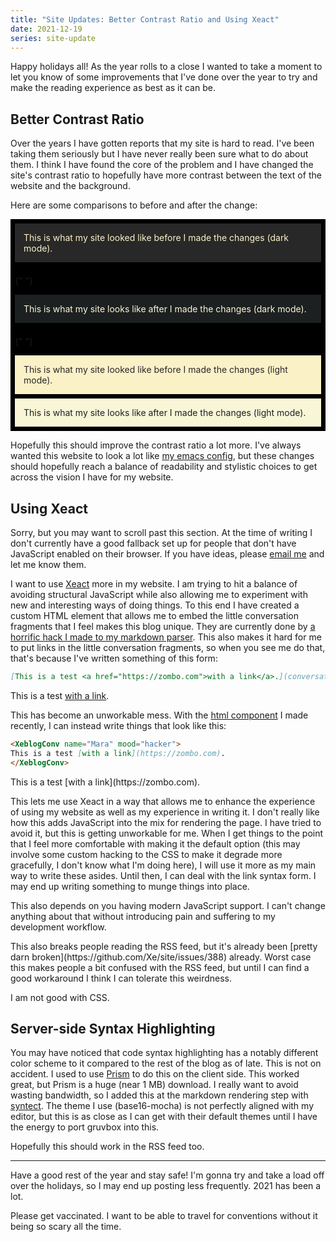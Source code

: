 ```yaml
---
title: "Site Updates: Better Contrast Ratio and Using Xeact"
date: 2021-12-19
series: site-update
---
```


Happy holidays all! As the year rolls to a close I wanted to take a moment to
let you know of some improvements that I've done over the year to try and make
the reading experience as best as it can be.

## Better Contrast Ratio

Over the years I have gotten reports that my site is hard to read. I've been
taking them seriously but I have never really been sure what to do about them. I
think I have found the core of the problem and I have changed the site's
contrast ratio to hopefully have more contrast between the text of the website
and the background.

Here are some comparisons to before and after the change:

<div style="background-color:#000000;padding:0.5em">
  <div style="background-color:#282828;color:#fbf1c7;padding:1em">
    This is what my site looked like before I made the changes (dark mode).
  </div>
  
  <div style="padding:0.25em"></div>

{" "}

<div style="background-color:#1d2021;color:#f9f5d7;padding:1em">
  This is what my site looks like after I made the changes (dark mode).
</div>
<div style="padding:0.25em"></div>

{" "}

<div style="color:#282828;background-color:#fbf1c7;padding:1em">
  This is what my site looked like before I made the changes (light mode).
</div>
<div style="padding:0.25em"></div>

  <div style="color:#1d2021;background-color:#f9f5d7;padding:1em">
    This is what my site looks like after I made the changes (light mode).
  </div>
</div>

Hopefully this should improve the contrast ratio a lot more. I've always wanted
this website to look a lot like [my emacs
config](https://cdn.xeiaso.net/file/christine-static/blog/Screenshot+from+2021-12-19+12-06-39.png),
but these changes should hopefully reach a balance of readability and stylistic
choices to get across the vision I have for my website.

## Using Xeact

<noscript>

Sorry, but you may want to scroll past this section. At the time of writing I
don't currently have a good fallback set up for people that don't have
JavaScript enabled on their browser. If you have ideas, please [email
me](mailto:me@xeiaso.net) and let me know them.

</noscript>

I want to use [Xeact](https://xeiaso.net/blog/xeact-0.0.69-2021-11-18)
more in my website. I am trying to hit a balance of avoiding structural
JavaScript while also allowing me to experiment with new and interesting ways of
doing things. To this end I have created a custom HTML element that allows me to
embed the little conversation fragments that I feel makes this blog unique. They
are currently done by [a horrific hack I made to my markdown
parser](https://github.com/Xe/site/blob/540ae4a3a9735d3f55ebceb1d271e472cd7f950e/src/app/markdown.rs#L38-L65).
This also makes it hard for me to put links in the little conversation
fragments, so when you see me do that, that's because I've written something of
this form:

```markdown
[This is a test <a href="https://zombo.com">with a link</a>.](conversation://Mara/hacker)
```

<XeblogConv name="Mara" mood="hacker">
This is a test <a href="https://zombo.com">with a link</a>.
</XeblogConv>

This has become an unworkable mess. With the [html
component](https://github.com/Xe/site/blob/540ae4a3a9735d3f55ebceb1d271e472cd7f950e/static/js/conversation.js)
I made recently, I can instead write things that look like this:

```markdown
<XeblogConv name="Mara" mood="hacker">
This is a test [with a link](https://zombo.com).
</XeblogConv>
```

<XeblogConv name="Mara" mood="hacker">
This is a test [with a link](https://zombo.com).
</XeblogConv>

This lets me use Xeact in a way that allows me to enhance the experience of
using my website as well as my experience in writing it. I don't really like how
this adds JavaScript into the mix for rendering the page. I have tried to avoid
it, but this is getting unworkable for me. When I get things to the point that I
feel more comfortable with making it the default option (this may involve some
custom hacking to the CSS to make it degrade more gracefully, I don't know what
I'm doing here), I will use it more as my main way to write these asides. Until
then, I can deal with the link syntax form. I may end up writing something to
munge things into place.

This also depends on you having modern JavaScript support. I can't change
anything about that without introducing pain and suffering to my development
workflow.

<XeblogConv name="Cadey" mood="coffee">
This also breaks people reading the RSS feed, but it's already been [pretty darn
broken](https://github.com/Xe/site/issues/388) already. Worst case this makes
people a bit confused with the RSS feed, but until I can find a good workaround
I think I can tolerate this weirdness.

I am not good with CSS.

</XeblogConv>

## Server-side Syntax Highlighting

You may have noticed that code syntax highlighting has a notably different color
scheme to it compared to the rest of the blog as of late. This is not on
accident. I used to use [Prism](https://prismjs.com/) to do this on the client
side. This worked great, but Prism is a huge (near 1 MB) download. I really want
to avoid wasting bandwidth, so I added this at the markdown rendering step with
[syntect](https://docs.rs/syntect/latest/syntect/). The theme I use
(base16-mocha) is not perfectly aligned with my editor, but this is as close as
I can get with their default themes until I have the energy to port gruvbox into
this.

Hopefully this should work in the RSS feed too.

---

Have a good rest of the year and stay safe! I'm gonna try and take a load off
over the holidays, so I may end up posting less frequently. 2021 has been a lot.

<XeblogConv name="Cadey" mood="enby">
Please get vaccinated. I want to be able to travel for conventions without it
being so scary all the time.
</XeblogConv>

